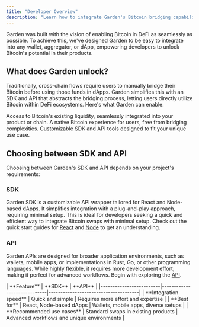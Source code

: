 ```yaml
---
title: "Developer Overview"
description: "Learn how to integrate Garden's Bitcoin bridging capabilities into your wallet, aggregator, or dApp"
---
```


Garden was built with the vision of enabling Bitcoin in DeFi as seamlessly as possible. To achieve this, we've designed Garden to be easy to integrate into any wallet, aggregator, or dApp, empowering developers to unlock Bitcoin's potential in their products.

## What does Garden unlock?

Traditionally, cross-chain flows require users to manually bridge their Bitcoin before using those funds in dApps. Garden simplifies this with an SDK and API that abstracts the bridging process, letting users directly utilize Bitcoin within DeFi ecosystems. Here's what Garden can enable:

<CardGroup cols={3}>
  <Card title="Bitcoin Liquidity Access" icon="bitcoin">
    Access to Bitcoin's existing liquidity, seamlessly integrated into your product or chain.
  </Card>
  <Card title="Native Bitcoin Experience" icon="user-check">
    A native Bitcoin experience for users, free from bridging complexities.
  </Card>
  <Card title="Customizable Tools" icon="screwdriver-wrench">
    Customizable SDK and API tools designed to fit your unique use case.
  </Card>
</CardGroup>

## Choosing between SDK and API

Choosing between Garden's SDK and API depends on your project's requirements:

### SDK

Garden SDK is a customizable API wrapper tailored for React and Node-based dApps. It simplifies integration with a plug-and-play approach, requiring minimal setup. This is ideal for developers seeking a quick and efficient way to integrate Bitcoin swaps with minimal setup. Check out the quick start guides for [React](/developers/sdk/react/quickstart) and [Node](/developers/sdk/nodejs/quickstart) to get an understanding.

### API

Garden APIs are designed for broader application environments, such as wallets, mobile apps, or implementations in Rust, Go, or other programming languages. While highly flexible, it requires more development effort, making it perfect for advanced workflows. Begin with exploring the [API](/api-reference/quickstart).

<div className="overflow-x-auto">
  | **Feature**            | **SDK**                     | **API**                              |
  |-------------------------|-----------------------------|--------------------------------------|
  | **Integration speed**   | Quick and simple            | Requires more effort and expertise   |
  | **Best for**            | React, Node-based dApps     | Wallets, mobile apps, diverse setups |
  | **Recommended use cases** | Standard swaps in existing products | Advanced workflows and unique environments |
</div>
